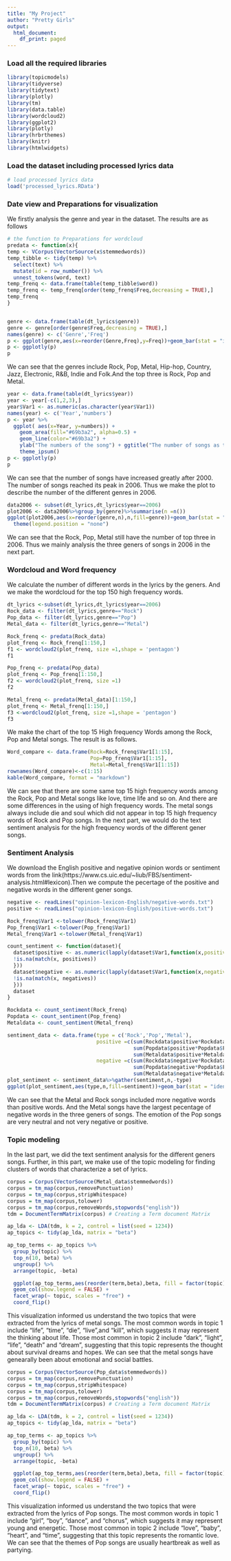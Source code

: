 ---
title: "My Project"
author: "Pretty Girls"
output:
  html_document:
    df_print: paged
---

### Load all the required libraries

```{r load libraries, warning=FALSE, message=FALSE}
library(topicmodels)
library(tidyverse)
library(tidytext)
library(plotly)
library(tm)
library(data.table)
library(wordcloud2)
library(ggplot2)
library(plotly)
library(hrbrthemes)
library(knitr)
library(htmlwidgets)
```

### Load the dataset including processed lyrics data
```{r load data, warning=FALSE, message=FALSE}
# load processed lyrics data
load('processed_lyrics.RData') 
```

### Date view and Preparations for visualization 
We firstly analysis the genre and year in the dataset. The results are as follows
```{r, warning=FALSE, message=FALSE}
# the function to Preparations for wordcloud
predata <- function(x){
temp <- VCorpus(VectorSource(x$stemmedwords))
temp_tibble <- tidy(temp) %>%
  select(text) %>%
  mutate(id = row_number()) %>%
  unnest_tokens(word, text)
temp_frenq <- data.frame(table(temp_tibble$word))
temp_frenq <- temp_frenq[order(temp_frenq$Freq,decreasing = TRUE),]
temp_frenq
}


genre <- data.frame(table(dt_lyrics$genre))
genre <- genre[order(genre$Freq,decreasing = TRUE),]
names(genre) <- c('Genre','Freq')
p <- ggplot(genre,aes(x=reorder(Genre,Freq),y=Freq))+geom_bar(stat = "identity",fill = 'skyblue')+xlab("Genre")+coord_flip()+theme(panel.background=element_rect(fill='transparent',color ="gray")) 
p <- ggplotly(p)
p
```
We can see that the genres include Rock, Pop, Metal, Hip-hop, Country, Jazz, Electronic, R&B, Indie and Folk.And the top three is Rock, Pop and Metal.

```{r, warning=FALSE, message=FALSE}
year <- data.frame(table(dt_lyrics$year))
year <- year[-c(1,2,3),]
year$Var1 <- as.numeric(as.character(year$Var1))
names(year) <- c('Year','numbers')
p <- year %>%
  ggplot( aes(x=Year, y=numbers)) +
    geom_area(fill="#69b3a2", alpha=0.5) +
    geom_line(color="#69b3a2") +
    ylab("The numbers of the song") + ggtitle("The number of songs as the time by")+
    theme_ipsum()
p <- ggplotly(p)
p
```

We can see that the number of songs have increased greatly after 2000. The number of songs reached its peak in 2006. Thus we make the plot to describe the number of the different genres in 2006.
```{r}
data2006 <- subset(dt_lyrics,dt_lyrics$year==2006)
plot2006 <- data2006%>%group_by(genre)%>%summarise(n =n())
ggplot(plot2006,aes(x=reorder(genre,n),n,fill=genre))+geom_bar(stat = "identity")+coord_flip()+
  theme(legend.position = "none")
```

We can see that the Rock, Pop, Metal still have the number of top three in 2006. Thus we mainly analysis the three geners of songs in 2006 in the next part.

### Wordcloud and Word frequency
We calculate the number of different words in the lyrics by the geners. And we make the wordcloud for the top 150 high frequency words.
```{r}
dt_lyrics <-subset(dt_lyrics,dt_lyrics$year==2006)
Rock_data <- filter(dt_lyrics,genre=="Rock")
Pop_data <- filter(dt_lyrics,genre=="Pop")
Metal_data <- filter(dt_lyrics,genre=="Metal")

Rock_frenq <- predata(Rock_data)
plot_frenq <- Rock_frenq[1:150,]
f1 <- wordcloud2(plot_frenq, size =1,shape = 'pentagon')
f1 
```

```{r}
Pop_frenq <- predata(Pop_data)
plot_frenq <- Pop_frenq[1:150,]
f2 <- wordcloud2(plot_frenq, size =1)
f2
```

```{r}
Metal_frenq <- predata(Metal_data)[1:150,]
plot_frenq <- Metal_frenq[1:150,]
f3 <-wordcloud2(plot_frenq, size =1,shape = 'pentagon')
f3
```

We make the chart of the top 15 High frequency Words among the Rock, Pop and Metal songs. The result is as follows.
```{r echo=F,results='asis',error=F,warning=F}
Word_compare <- data.frame(Rock=Rock_frenq$Var1[1:15],
                           Pop=Pop_frenq$Var1[1:15],
                           Metal=Metal_frenq$Var1[1:15])
rownames(Word_compare)<-c(1:15)
kable(Word_compare, format = "markdown")
```

We can see that there are some same top 15 high frequency words among the Rock, Pop and Metal songs like love, time life and so on. And there are some differences in the using of high frequency words. The metal songs always include die and soul which did not appear in top 15 high frequency words of Rock and Pop songs. In the next part, we would do the text sentiment analysis for the high frequency words of the different gener songs.

### Sentiment Analysis
We download the English positive and negative opinion words or sentiment words from the link(https://www.cs.uic.edu/~liub/FBS/sentiment-analysis.html#lexicon).Then we compute the pecertage of the positive and negative words in the different gener songs.
```{r}
negative <- readLines("opinion-lexicon-English/negative-words.txt")
positive <- readLines("opinion-lexicon-English/positive-words.txt")

Rock_frenq$Var1 <-tolower(Rock_frenq$Var1)
Pop_frenq$Var1 <-tolower(Pop_frenq$Var1)
Metal_frenq$Var1 <-tolower(Metal_frenq$Var1)

count_sentiment <- function(dataset){
  dataset$positive <- as.numeric(lapply(dataset$Var1,function(x,positives=positive){
  !is.na(match(x, positives))
  }))
  dataset$negative <- as.numeric(lapply(dataset$Var1,function(x,negatives=negative){
  !is.na(match(x, negatives))
  }))
  dataset
}

Rockdata <- count_sentiment(Rock_frenq)
Popdata <- count_sentiment(Pop_frenq)
Metaldata <- count_sentiment(Metal_frenq)

sentiment_data <- data.frame(type = c('Rock','Pop','Metal'),
                             positive =c(sum(Rockdata$positive*Rockdata$Freq),
                                         sum(Popdata$positive*Popdata$Freq),
                                         sum(Metaldata$positive*Metaldata$Freq)),
                             negative =c(sum(Rockdata$negative*Rockdata$Freq),
                                         sum(Popdata$negative*Popdata$Freq),
                                         sum(Metaldata$negative*Metaldata$Freq)))
plot_sentiment <- sentiment_data%>%gather(sentiment,n,-type)
ggplot(plot_sentiment,aes(type,n,fill=sentiment))+geom_bar(stat = "identity",position = "fill")
```

We can see that the Metal and Rock songs included more negative words than positive words. And the Metal songs have the largest pecentage of negative words in the three geners of songs. The emotion of the Pop songs are very neutral and not very negative or positive.

### Topic modeling
In the last part, we did the text sentiment analysis for the different geners songs. Further, in this part, we make use of the  topic modeling for finding clusters of words that characterize a set of lyrics.
```{r, warning=FALSE, message=FALSE}
corpus = Corpus(VectorSource(Metal_data$stemmedwords))
corpus = tm_map(corpus,removePunctuation)
corpus = tm_map(corpus,stripWhitespace)
corpus = tm_map(corpus,tolower)
corpus = tm_map(corpus,removeWords,stopwords("english"))
tdm = DocumentTermMatrix(corpus) # Creating a Term document Matrix

ap_lda <- LDA(tdm, k = 2, control = list(seed = 1234))
ap_topics <- tidy(ap_lda, matrix = "beta")

ap_top_terms <- ap_topics %>%
  group_by(topic) %>%
  top_n(10, beta) %>%
  ungroup() %>%
  arrange(topic, -beta)

  ggplot(ap_top_terms,aes(reorder(term,beta),beta, fill = factor(topic))) +
  geom_col(show.legend = FALSE) +
  facet_wrap(~ topic, scales = "free") +
  coord_flip()
```

This visualization informed us understand the two topics that were extracted from the lyrics of metal songs. The most common words in topic 1 include “life”, “time”, “die”, "live",and “kill”, which suggests it may represent the thinking about life. Those most common in topic 2 include “dark”, “light”, "life", "death" and “dream”, suggesting that this topic represents the thought about survival dreams and hopes. We can see that the metal songs have genearally been about emotional and social battles.

```{r, warning=FALSE, message=FALSE}
corpus = Corpus(VectorSource(Pop_data$stemmedwords))
corpus = tm_map(corpus,removePunctuation)
corpus = tm_map(corpus,stripWhitespace)
corpus = tm_map(corpus,tolower)
corpus = tm_map(corpus,removeWords,stopwords("english"))
tdm = DocumentTermMatrix(corpus) # Creating a Term document Matrix

ap_lda <- LDA(tdm, k = 2, control = list(seed = 1234))
ap_topics <- tidy(ap_lda, matrix = "beta")

ap_top_terms <- ap_topics %>%
  group_by(topic) %>%
  top_n(10, beta) %>%
  ungroup() %>%
  arrange(topic, -beta)

  ggplot(ap_top_terms,aes(reorder(term,beta),beta, fill = factor(topic))) +
  geom_col(show.legend = FALSE) +
  facet_wrap(~ topic, scales = "free") +
  coord_flip()
```

This visualization informed us understand the two topics that were extracted from the lyrics of Pop songs. The most common words in topic 1 include “girl”, “boy”, “dance”, and “chorus”, which suggests it may represent young and energetic. Those most common in topic 2 include “love”, “baby”, "heart", and “time”, suggesting that this topic represents the romantic love. We can see that the themes of Pop songs are usually heartbreak as well as partying.

